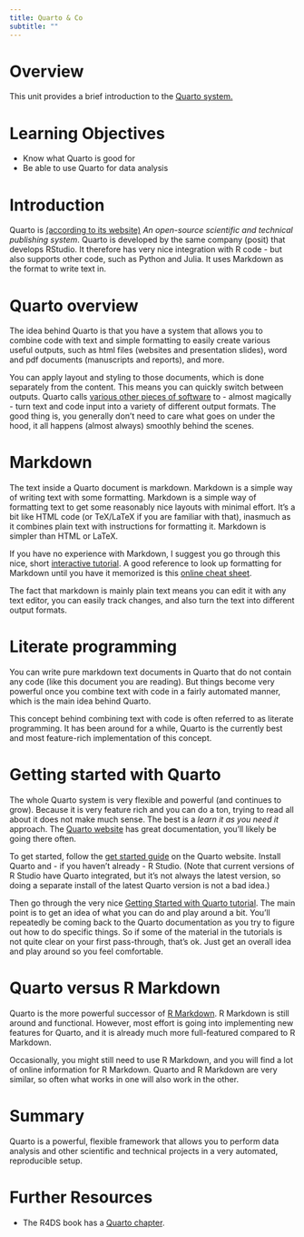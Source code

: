 ```yaml
---
title: Quarto & Co
subtitle: ""
---
```


# Overview

This unit provides a brief introduction to the [Quarto system.](https://quarto.org/)

# Learning Objectives

-   Know what Quarto is good for
-   Be able to use Quarto for data analysis


# Introduction

Quarto is [(according to its website)](https://quarto.org/) _An open-source scientific and technical publishing system_. Quarto is developed by the same company (posit) that develops RStudio. It therefore has very nice integration with R code - but also supports other code, such as Python and Julia. It uses Markdown as the format to write text in.


# Quarto overview

The idea behind Quarto is that you have a system that allows you to combine code with text and simple formatting to easily create various useful outputs, such as html files (websites and presentation slides), word and pdf documents (manuscripts and reports), and more.

You can apply layout and styling to those documents, which is done separately from the content. This means you can quickly switch between outputs. Quarto calls [various other pieces of software](https://quarto.org/docs/get-started/hello/rstudio.html#how-it-works) to - almost magically - turn text and code input into a variety of different output formats. The good thing is, you generally don't need to care what goes on under the hood, it all happens (almost always) smoothly behind the scenes.


# Markdown

The text inside a Quarto document is markdown. Markdown is a simple way of writing text with some formatting. Markdown is a simple way of formatting text to get some reasonably nice layouts with minimal effort. It's a bit like HTML code (or TeX/LaTeX if you are familiar with that), inasmuch as it combines plain text with instructions for formatting it. Markdown is simpler than HTML or LaTeX. 

If you have no experience with Markdown, I suggest you go through this nice, short [interactive tutorial](https://www.markdowntutorial.com/). A good reference to look up formatting for Markdown until you have it memorized is this [online cheat sheet](https://github.com/adam-p/markdown-here/wiki/Markdown-Cheatsheet).

The fact that markdown is mainly plain text means you can edit it with any text editor, you can easily track changes, and also turn the text into different output formats.


# Literate programming

You can write pure markdown text documents in Quarto that do not contain any code (like this document you are reading). But things become very powerful once you combine text with code in a fairly automated manner, which is the main idea behind Quarto.

This concept behind combining text with code is often referred to as literate programming. It has been around for a while, Quarto is the currently best and most feature-rich implementation of this concept. 


# Getting started with Quarto

The whole Quarto system is very flexible and powerful (and continues to grow). Because it is very feature rich and you can do a ton, trying to read all about it does not make much sense. The best is a *learn it as you need it* approach. The [Quarto website](https://quarto.org/) has great documentation, you'll likely be going there often.

To get started, follow the [get started guide](https://quarto.org/docs/get-started/) on the Quarto website. Install Quarto and - if you haven't already - R Studio. (Note that current versions of R Studio have Quarto integrated, but it's not always the latest version, so doing a separate install of the latest Quarto version is not a bad idea.)

Then go through the very nice [Getting Started with Quarto tutorial](https://quarto.org/docs/get-started/hello/rstudio.html). The main point is to get an idea of what you can do and play around a bit. You'll repeatedly be coming back to the Quarto documentation as you try to figure out how to do specific things. So if some of the material in the tutorials is not quite clear on your first pass-through, that's ok. Just get an overall idea and play around so you feel comfortable. 



# Quarto versus R Markdown 

Quarto is the more powerful successor of [R Markdown](https://rmarkdown.rstudio.com/). R Markdown is still around and functional. However, most effort is going into implementing new features for Quarto, and it is already much more full-featured compared to R Markdown. 

Occasionally, you might still need to use R Markdown, and you will find a lot of online information for R Markdown. Quarto and R Markdown are very similar, so often what works in one will also work in the other. 





# Summary

Quarto is a powerful, flexible framework that allows you to perform data analysis and other scientific and technical projects in a very automated, reproducible setup.


# Further Resources


- The R4DS book has a [Quarto chapter](https://r4ds.hadley.nz/quarto). 



